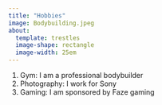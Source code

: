 ```yaml
---
title: "Hobbies"
image: Bodybuilding.jpeg
about:
  template: trestles
  image-shape: rectangle
  image-width: 25em
---
```


1.  Gym: I am a professional bodybuilder
2.  Photography: I work for Sony
3.  Gaming: I am sponsored by Faze gaming
